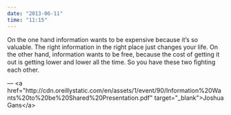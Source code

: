```yaml
---
date: "2013-06-11"
time: "11:15"
---
```


On the one hand information wants to be expensive because it&rsquo;s so valuable. The right information in the right place just changes your life. On the other hand, information wants to be free, because the cost of getting it out is getting lower and lower all the time. So you have these two ﬁghting each other.

::: caption
--- \<a href=\"http://cdn.oreillystatic.com/en/assets/1/event/90/Information%20Wants%20to%20be%20Shared%20Presentation.pdf\" target=\"\_blank\"\>Joshua Gans\</a\>
:::